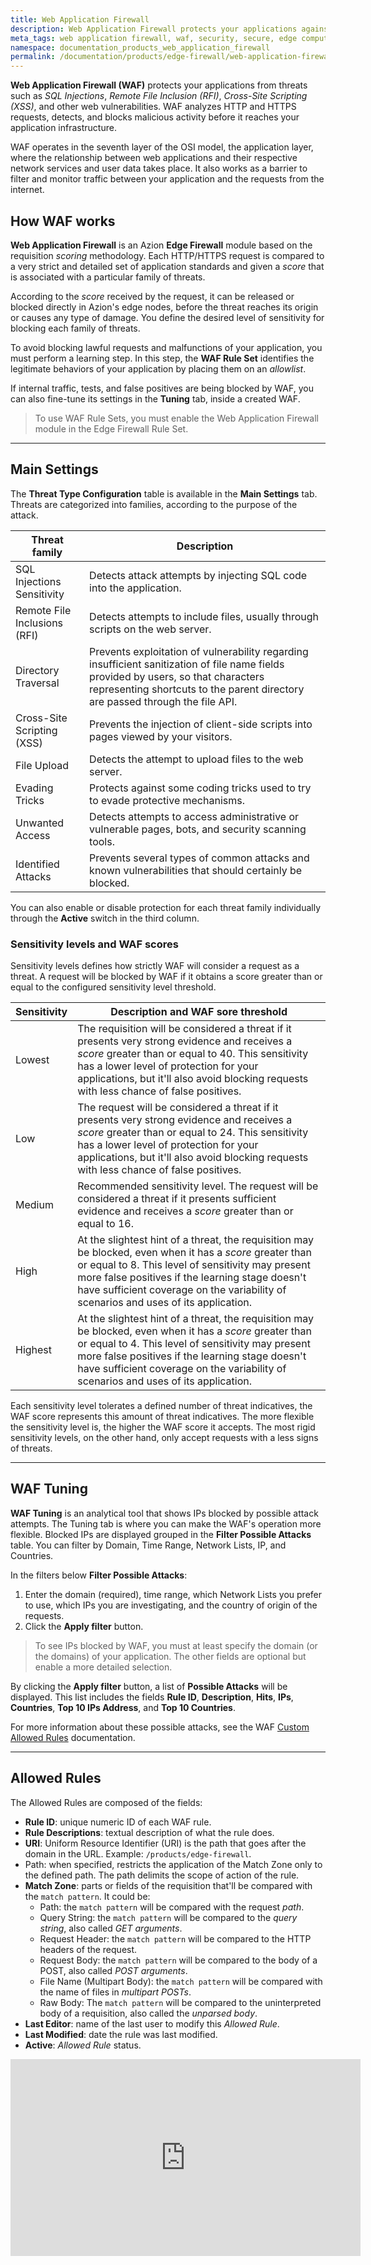 ```yaml
---
title: Web Application Firewall
description: Web Application Firewall protects your applications against threats like SQL Injections, Remote File Inclusion (RFI), Cross-Site Scripting (XSS), and others.
meta_tags: web application firewall, waf, security, secure, edge computing
namespace: documentation_products_web_application_firewall
permalink: /documentation/products/edge-firewall/web-application-firewall/
---
```


**Web Application Firewall (WAF)** protects your applications from threats such as *SQL Injections*, *Remote File Inclusion (RFI)*, *Cross-Site Scripting (XSS)*, and other web vulnerabilities. WAF analyzes HTTP and HTTPS requests, detects, and blocks malicious activity before it reaches your application infrastructure.

WAF operates in the seventh layer of the OSI model, the application layer, where the relationship between web applications and their respective network services and user data takes place. It also works as a barrier to filter and monitor traffic between your application and the requests from the internet.

## How WAF works

**Web Application Firewall** is an Azion **Edge Firewall** module based on the requisition *scoring* methodology. Each HTTP/HTTPS request is compared to a very strict and detailed set of application standards and given a *score* that is associated with a particular family of threats.

According to the *score* received by the request, it can be released or blocked directly in Azion's edge nodes, before the threat reaches its origin or causes any type of damage. You define the desired level of sensitivity for blocking each family of threats.

To avoid blocking lawful requests and malfunctions of your application, you must perform a learning step. In this step, the **WAF Rule Set** identifies the legitimate behaviors of your application by placing them on an *allowlist*.

If internal traffic, tests, and false positives are being blocked by WAF, you can also fine-tune its settings in the **Tuning** tab, inside a created WAF.

> To use WAF Rule Sets, you must enable the Web Application Firewall module in the Edge Firewall Rule Set.

---

## Main Settings

The **Threat Type Configuration** table is available in the **Main Settings** tab. Threats are categorized into families, according to the purpose of the attack.

| Threat family | Description |
|------------------------------|-----------------------------------------------------------------------------------------------------------------------------------------------------------------------------------------------------------------------------------------------------|
| SQL Injections Sensitivity | Detects attack attempts by injecting SQL code into the application. |
| Remote File Inclusions (RFI) | Detects attempts to include files, usually through scripts on the web server. |
| Directory Traversal | Prevents exploitation of vulnerability regarding insufficient sanitization of file name fields provided by users, so that characters representing shortcuts to the parent directory are passed through the file API. |
| Cross-Site Scripting (XSS) | Prevents the injection of client-side scripts into pages viewed by your visitors. |
| File Upload | Detects the attempt to upload files to the web server. |
| Evading Tricks | Protects against some coding tricks used to try to evade protective mechanisms. |
| Unwanted Access | Detects attempts to access administrative or vulnerable pages, bots, and security scanning tools. |
| Identified Attacks | Prevents several types of common attacks and known vulnerabilities that should certainly be blocked. |

You can also enable or disable protection for each threat family individually through the **Active** switch in the third column.

### Sensitivity levels and WAF scores

Sensitivity levels defines how strictly WAF will consider a request as a threat. A request will be blocked by WAF if it obtains a score greater than or equal to the configured sensitivity level threshold.

| Sensitivity   | Description and WAF sore threshold                                                                                                                                                                                                                                                                       |
|---------------|----------------------------------------------------------------------------------------------------------------------------------------------------------------------------------------------------------------------------------------------------------------------------------------------------------|
| Lowest        | The requisition will be considered a threat if it presents very strong evidence and receives a *score* greater than or equal to 40. This sensitivity has a lower level of protection for your applications, but it'll also avoid blocking requests with less chance of false positives.                  |
| Low           | The request will be considered a threat if it presents very strong evidence and receives a *score* greater than or equal to 24. This sensitivity has a lower level of protection for your applications, but it'll also avoid blocking requests with less chance of false positives.                      |
| Medium        | Recommended sensitivity level. The request will be considered a threat if it presents sufficient evidence and receives a *score* greater than or equal to 16.                                                                                                                                            |
| High          | At the slightest hint of a threat, the requisition may be blocked, even when it has a *score* greater than or equal to 8. This level of sensitivity may present more false positives if the learning stage doesn't have sufficient coverage on the variability of scenarios and uses of its application. |
| Highest       | At the slightest hint of a threat, the requisition may be blocked, even when it has a *score* greater than or equal to 4. This level of sensitivity may present more false positives if the learning stage doesn't have sufficient coverage on the variability of scenarios and uses of its application. |

Each sensitivity level tolerates a defined number of threat indicatives, the WAF score represents this amount of threat indicatives. The more flexible the sensitivity level is, the higher the WAF score it accepts. The most rigid sensitivity levels, on the other hand, only accept requests with a less signs of threats.

---

## WAF Tuning

**WAF Tuning** is an analytical tool that shows IPs blocked by possible attack attempts. The Tuning tab is where you can make the WAF's operation more flexible. Blocked IPs are displayed grouped in the **Filter Possible Attacks** table. You can filter by Domain, Time Range, Network Lists, IP, and Countries.

In the filters below **Filter Possible Attacks**:

1. Enter the domain (required), time range, which Network Lists you prefer to use, which IPs you are investigating, and the country of origin of the requests.
2. Click the **Apply filter** button.

> To see IPs blocked by WAF, you must at least specify the domain (or the domains) of your application. The other fields are optional but enable a more detailed selection.

By clicking the **Apply filter** button, a list of **Possible Attacks** will be displayed. This list includes the fields **Rule ID**, **Description**, **Hits**, **IPs**, **Countries**, **Top 10 IPs Address**, and **Top 10 Countries**.

For more information about these possible attacks, see the WAF [Custom Allowed Rules](/en/documentation/products/edge-firewall/web-application-firewall/waf-custom-allowed-rules/) documentation.

---

## Allowed Rules

The Allowed Rules are composed of the fields:

- **Rule ID**: unique numeric ID of each WAF rule.
- **Rule Descriptions**: textual description of what the rule does.
- **URI**: Uniform Resource Identifier (URI) is the path that goes after the domain in the URL. Example: `/products/edge-firewall`.
- Path: when specified, restricts the application of the Match Zone only to the defined path. The path delimits the scope of action of the rule.
- **Match Zone**: parts or fields of the requisition that'll be compared with the `match pattern`. It could be:
   - Path: the `match pattern` will be compared with the request *path*.
   - Query String: the `match pattern` will be compared to the *query string*, also called *GET arguments*.
   - Request Header: the `match pattern` will be compared to the HTTP headers of the request.
   - Request Body: the `match pattern` will be compared to the body of a POST, also called *POST arguments*.
   - File Name (Multipart Body): the `match pattern` will be compared with the name of files in *multipart POSTs*.
   - Raw Body: The `match pattern` will be compared to the uninterpreted body of a requisition, also called the *unparsed body*.
- **Last Editor**: name of the last user to modify this *Allowed Rule*.
- **Last Modified**: date the rule was last modified.
- **Active**: *Allowed Rule* status.

<iframe width="560" height="315" src="https://www.youtube.com/embed/KWZaLXudFEg" loading="lazy" title="YouTube video player" frameborder="0" allow="accelerometer; autoplay; clipboard-write; encrypted-media; gyroscope; picture-in-picture; web-share" allowfullscreen></iframe>
